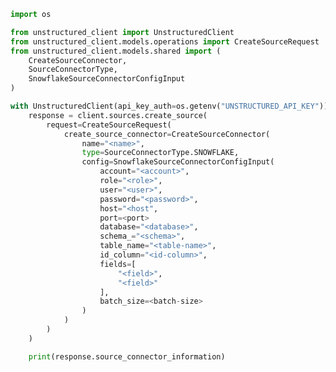 ```python Python SDK
import os

from unstructured_client import UnstructuredClient
from unstructured_client.models.operations import CreateSourceRequest
from unstructured_client.models.shared import (
    CreateSourceConnector,
    SourceConnectorType,
    SnowflakeSourceConnectorConfigInput
)

with UnstructuredClient(api_key_auth=os.getenv("UNSTRUCTURED_API_KEY")) as client:
    response = client.sources.create_source(
        request=CreateSourceRequest(
            create_source_connector=CreateSourceConnector(
                name="<name>",
                type=SourceConnectorType.SNOWFLAKE,
                config=SnowflakeSourceConnectorConfigInput(
                    account="<account>",
                    role="<role>",
                    user="<user>",
                    password="<password>",
                    host="<host",
                    port=<port>
                    database="<database>",
                    schema_="<schema>",
                    table_name="<table-name>",
                    id_column="<id-column>",
                    fields=[
                        "<field>", 
                        "<field>"
                    ],
                    batch_size=<batch-size> 
                )
            )
        )
    )

    print(response.source_connector_information)
```
